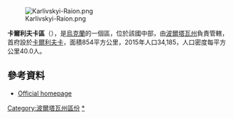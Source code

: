 [[Image:Karlivskyi-Raion.png|right]]

'''卡爾利夫卡區'''（{{lang-uk|Карлівський район}}），是[[烏克蘭|烏克蘭]]的一個區，位於該國中部，由[[波爾塔瓦州|波爾塔瓦州]]負責管轄，首府設於[[卡爾利夫卡|卡爾利夫卡]]，面積854平方公里，2015年人口34,185，人口密度每平方公里40.0人。

==參考資料==
*[http://www.adm-pl.gov.ua/old/karlivka/h Official homepage]{{Wayback|url=http://www.adm-pl.gov.ua/old/karlivka/h |date=20181002121733 }}

{{coord|49|30|N|35|06|E|type:adm2nd_source:kolossus-ruwiki|display=title}}

{{DEFAULTSORT:Карлівський район}}
[[Category:波爾塔瓦州區份|Category:波爾塔瓦州區份]]
[[Category:卡爾利夫卡區|*]]


{{Poltava-geo-stub}}